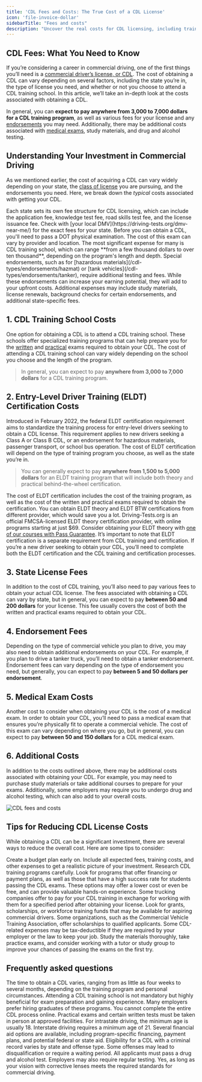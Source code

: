 ```yaml
---
title: 'CDL Fees and Costs: The True Cost of a CDL License'
icon: 'file-invoice-dollar'
sidebarTitle: "Fees and costs"
description: "Uncover the real costs for CDL licensing, including training fees and test charges. Plan your budget for a career in commercial driving with our clear cost guide."
---
```


## CDL Fees: What You Need to Know
If you’re considering a career in commercial driving, one of the first things you’ll need is a [commercial driver’s license, or CDL](/cdl-definition). The cost of obtaining a CDL can vary depending on several factors, including the state you’re in, the type of license you need, and whether or not you choose to attend a CDL training school. In this article, we’ll take an in-depth look at the costs associated with obtaining a CDL.

<Tip>In general, you can **expect to pay anywhere from 3,000 to 7,000 dollars for a CDL training program**, as well as various fees for your license and any [endorsements](/cdl-types/endorsements/introduction) you may need. Additionally, there may be additional costs associated with [medical exams](/maintain/medical-exams), study materials, and drug and alcohol testing.</Tip>

## Understanding Your Investment in Commercial Driving

As we mentioned earlier, the cost of acquiring a CDL can vary widely depending on your state, the [class of license](/cdl-types/classification) you are pursuing, and the endorsements you need. Here, we break down the *typical* costs associated with getting your CDL.

<AccordionGroup>

<Accordion title="Licensing Fees">
Each state sets its own fee structure for CDL licensing, which can include the application fee, knowledge test fee, road skills test fee, and the license issuance fee. Check with [your local DMV](https://driving-tests.org/dmv-near-me/) for the exact fees for your state.
</Accordion>

<Accordion title="Medical Examination Costs">
Before you can obtain a CDL, you'll need to pass a DOT physical examination. The cost of this exam can vary by provider and location.
</Accordion>

<Accordion title="CDL Training School Costs">
The most significant expense for many is CDL training school, which can range **from a few thousand dollars to over ten thousand**, depending on the program's length and depth.
</Accordion>

<Accordion title="Additional Endorsement Costs">
Special endorsements, such as for [hazardous materials](/cdl-types/endorsements/hazmat) or [tank vehicles](/cdl-types/endorsements/tanker), require additional testing and fees. While these endorsements can increase your earning potential, they will add to your upfront costs.
</Accordion>

<Accordion title="Miscellaneous Expenses">
Additional expenses may include study materials, license renewals, background checks for certain endorsements, and additional state-specific fees.
</Accordion>

</AccordionGroup>

## 1. CDL Training School Costs
One option for obtaining a CDL is to attend a CDL training school. These schools offer specialized training programs that can help prepare you for the [written](/essentials/written-tests) and [practical](/essentials/skills-test) exams required to obtain your CDL. The cost of attending a CDL training school can vary widely depending on the school you choose and the length of the program. 
> In general, you can expect to pay **anywhere from 3,000 to 7,000 dollars** for a CDL training program.

## 2. Entry-Level Driver Training (ELDT) Certification Costs 
Introduced in February 2022, the federal ELDT certification requirement aims to standardize the training process for entry-level drivers seeking to obtain a CDL license. This requirement applies to new drivers seeking a Class A or Class B CDL, or an endorsement for hazardous materials, passenger transport, or school bus operation. The cost of ELDT certification will depend on the type of training program you choose, as well as the state you’re in. 
> You can generally expect to pay **anywhere from 1,500 to 5,000 dollars** for an ELDT training program that will include both theory and practical behind-the-wheel certification. 

The cost of ELDT certification includes the cost of the training program, as well as the cost of the written and practical exams required to obtain the certification. You can obtain ELDT theory and ELDT BTW certifications from different provider, which would save you a lot. Driving-Tests.org is an official FMCSA-licensed ELDT theory certification provider, with online programs starting at just $69. Consider obtaining your ELDT theory with [one of our courses with Pass Guarantee](https://driving-tests.org/cdl-premium/). It’s important to note that ELDT certification is a separate requirement from CDL training and certification. If you’re a new driver seeking to obtain your CDL, you’ll need to complete both the ELDT certification and the CDL training and certification processes. 

## 3. State License Fees 
In addition to the cost of CDL training, you’ll also need to pay various fees to obtain your actual CDL license. The fees associated with obtaining a CDL can vary by state, but in general, you can expect to pay **between 50 and 200 dollars** for your license. This fee usually covers the cost of both the written and practical exams required to obtain your CDL. 

## 4. Endorsement Fees 
Depending on the type of commercial vehicle you plan to drive, you may also need to obtain additional endorsements on your CDL. For example, if you plan to drive a tanker truck, you’ll need to obtain a tanker endorsement. Endorsement fees can vary depending on the type of endorsement you need, but generally, you can expect to pay **between 5 and 50 dollars per endorsement**. 

## 5. Medical Exam Costs 
Another cost to consider when obtaining your CDL is the cost of a medical exam. In order to obtain your CDL, you’ll need to pass a medical exam that ensures you’re physically fit to operate a commercial vehicle. The cost of this exam can vary depending on where you go, but in general, you can expect to pay **between 50 and 150 dollars** for a CDL medical exam. 

## 6. Additional Costs 
In addition to the costs outlined above, there may be additional costs associated with obtaining your CDL. For example, you may need to purchase study materials or take additional courses to prepare for your exams. Additionally, some employers may require you to undergo drug and alcohol testing, which can also add to your overall costs.

<Frame>
  <img src="https://driving-tests.org/wp-content/uploads/2023/02/cdl-license-how-much-cost.jpg" alt="CDL fees and costs"/>
</Frame>

## Tips for Reducing CDL License Costs

While obtaining a CDL can be a significant investment, there are several ways to reduce the overall cost. Here are some tips to consider:

<AccordionGroup>

<Accordion title="Plan your budget">
Create a budget plan early on. Include all expected fees, training costs, and other expenses to get a realistic picture of your investment.
</Accordion>

<Accordion title="Research CDL training programs">
Research CDL training programs carefully. Look for programs that offer financing or payment plans, as well as those that have a high success rate for students passing the CDL exams. 
</Accordion>

<Accordion title="Consider alternative forms of CDL training, such as apprenticeships or on-the-job training programs">
These options may offer a lower cost or even be free, and can provide valuable hands-on experience. 
</Accordion>

<Accordion title="Check with your employer or potential employers">
Some trucking companies offer to pay for your CDL training in exchange for working with them for a specified period after obtaining your license.
</Accordion>

<Accordion title="Explore grants and scholarships">
Look for grants, scholarships, or workforce training funds that may be available for aspiring commercial drivers. Some organizations, such as the Commercial Vehicle Training Association, offer scholarships to qualified applicants.
</Accordion>

<Accordion title="Take advantage of tax deductions">
Some CDL-related expenses may be tax-deductible if they are required by your employer or the law to keep your job.
</Accordion>

<Accordion title="Be prepared for the exams">
Study the materials thoroughly, take practice exams, and consider working with a tutor or study group to improve your chances of passing the exams on the first try. 
</Accordion>

</AccordionGroup>

## Frequently asked questions 

<AccordionGroup>
  <Accordion title="How long does it take to obtain a CDL?">
    The time to obtain a CDL varies, ranging from as little as four weeks to several months, depending on the training program and personal circumstances.
  </Accordion>

  <Accordion title="Is CDL training school necessary?">
    Attending a CDL training school is not mandatory but highly beneficial for exam preparation and gaining experience. Many employers prefer hiring graduates of these programs.
  </Accordion>

  <Accordion title="Can I obtain my CDL online?">
    You cannot complete the entire CDL process online. Practical exams and certain written tests must be taken in person at approved facilities.
  </Accordion>

  <Accordion title="Are there age requirements for a CDL?">
    For intrastate driving, the minimum age is usually 18. Interstate driving requires a minimum age of 21.
  </Accordion>

  <Accordion title="Can I get financial aid for CDL training?">
    Several financial aid options are available, including program-specific financing, payment plans, and potential federal or state aid.
  </Accordion>

  <Accordion title="Can I obtain a CDL with a criminal record?">
    Eligibility for a CDL with a criminal record varies by state and offense type. Some offenses may lead to disqualification or require a waiting period.
  </Accordion>

  <Accordion title="Is a drug test required for obtaining a CDL?">
    All applicants must pass a drug and alcohol test. Employers may also require regular testing.
  </Accordion>

  <Accordion title="Can I obtain a CDL if I wear corrective lenses?">
    Yes, as long as your vision with corrective lenses meets the required standards for commercial driving.
  </Accordion>
</AccordionGroup>


<Snippet file="cdl-premium.mdx" />